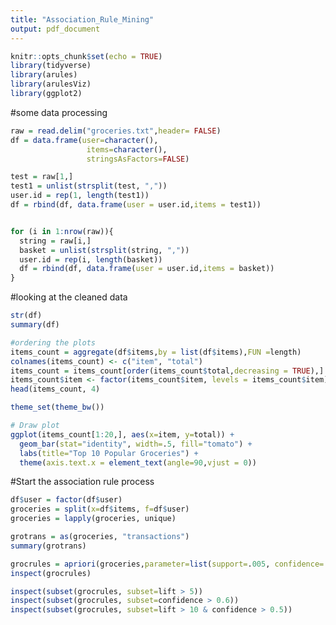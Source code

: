```yaml
---
title: "Association_Rule_Mining"
output: pdf_document
---
```


```r
knitr::opts_chunk$set(echo = TRUE)
library(tidyverse)
library(arules)
library(arulesViz)
library(ggplot2)
```

#some data processing
```r
raw = read.delim("groceries.txt",header= FALSE)
df = data.frame(user=character(), 
                 items=character(), 
                 stringsAsFactors=FALSE) 

test = raw[1,]
test1 = unlist(strsplit(test, ","))
user.id = rep(1, length(test1))
df = rbind(df, data.frame(user = user.id,items = test1))


for (i in 1:nrow(raw)){
  string = raw[i,]
  basket = unlist(strsplit(string, ","))
  user.id = rep(i, length(basket))
  df = rbind(df, data.frame(user = user.id,items = basket))
}
```

#looking at the cleaned data
```r
str(df)
summary(df)

#ordering the plots
items_count = aggregate(df$items,by = list(df$items),FUN =length)
colnames(items_count) <- c("item", "total") 
items_count = items_count[order(items_count$total,decreasing = TRUE),]  #sort
items_count$item <- factor(items_count$item, levels = items_count$item)  # to retain the order in plot.
head(items_count, 4)

theme_set(theme_bw())

# Draw plot
ggplot(items_count[1:20,], aes(x=item, y=total)) + 
  geom_bar(stat="identity", width=.5, fill="tomato") + 
  labs(title="Top 10 Popular Groceries") + 
  theme(axis.text.x = element_text(angle=90,vjust = 0))

```


#Start the association rule process
```r
df$user = factor(df$user)
groceries = split(x=df$items, f=df$user)
groceries = lapply(groceries, unique)

grotrans = as(groceries, "transactions")
summary(grotrans)

grocrules = apriori(groceries,parameter=list(support=.005, confidence=.1, maxlen=5))
inspect(grocrules)

inspect(subset(grocrules, subset=lift > 5))
inspect(subset(grocrules, subset=confidence > 0.6))
inspect(subset(grocrules, subset=lift > 10 & confidence > 0.5))
```


